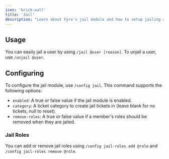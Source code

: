 ```yaml
---
icon: 'brick-wall'
title: 'Jail'
description: "Learn about Fyre's jail module and how to setup jailing and jail tickets."
---
```


## Usage
You can easily jail a user by using `/jail @user [reason]`. To unjail a user, use `/unjail @user`.


## Configuring
To configure the jail module, use `/config jail`. This command supports the following options:

- `enabled`: A true or false value if the jail module is enabled.
- `category`: A ticket category to create jail tickets in (leave blank for no tickets, null to reset).
- `remove-roles`: A true or false value if a member's roles should be removed when they are jailed.

### Jail Roles
You can add or remove jail roles using `/config jail-roles add @role` and `/config jail-roles remove @role`.
